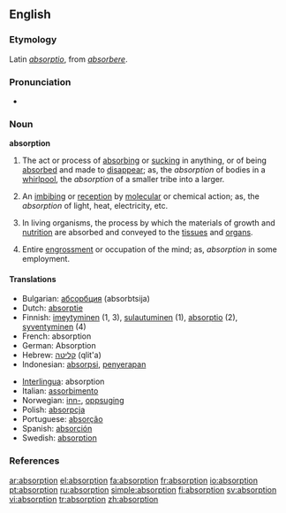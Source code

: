 ==English==

===Etymology===
Latin ''[[absorptio]]'', from ''[[absorbere]]''.

===Pronunciation===
*{{audio|en-us-absorption.ogg|Audio (US)}}


===Noun===
'''absorption'''

# The act or process of [[absorbing]] or [[sucking]] in anything, or of being [[absorbed]] and made to [[disappear]]; as, the ''absorption'' of bodies in a [[whirlpool]], the ''absorption'' of a smaller tribe into a larger.
# {{cattag|chemistry|physics}} An [[imbibing]] or [[reception]] by [[molecular]] or chemical action; as, the ''absorption'' of light, heat, electricity, etc.
# {{physiology}} In living organisms, the process by which the materials of growth and [[nutrition]] are absorbed and conveyed to the [[tissue]]s and [[organ]]s.
# Entire [[engrossment]] or occupation of the mind; as, ''absorption'' in some employment.

====Translations====
{{top}}
*Bulgarian: [[абсорбция]] (absorbtsija) {{f}}
*Dutch: [[absorptie]] {{f}}
*Finnish: [[imeytyminen]] (1, 3), [[sulautuminen]] (1), [[absorptio]] (2), [[syventyminen]] (4)
*French: absorption {{f}}
*German: Absorption {{f}}
*Hebrew: [[קליטה]] (qlit'a)
*Indonesian: [[absorpsi]], [[serap|penyerapan]]
{{mid}}
*[[Interlingua]]: absorption
*Italian: [[assorbimento]] {{m}}
*Norwegian: [[inn-]], [[oppsuging]]
*Polish: [[absorpcja]] {{f}}
*Portuguese: [[absorção]] {{f}}
*Spanish: [[absorción]] {{f}}
*Swedish: [[absorption]] {{n}}
{{bottom}}

===References===
{{R:Century 1911}}
{{R:Webster 1913}}

[[ar:absorption]]
[[el:absorption]]
[[fa:absorption]]
[[fr:absorption]]
[[io:absorption]]
[[pt:absorption]]
[[ru:absorption]]
[[simple:absorption]]
[[fi:absorption]]
[[sv:absorption]]
[[vi:absorption]]
[[tr:absorption]]
[[zh:absorption]]